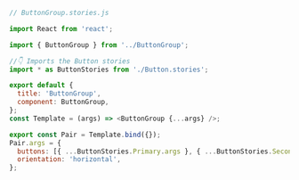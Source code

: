 ```js
// ButtonGroup.stories.js

import React from 'react';

import { ButtonGroup } from '../ButtonGroup';

//👇 Imports the Button stories
import * as ButtonStories from './Button.stories';

export default {
  title: 'ButtonGroup',
  component: ButtonGroup,
};
const Template = (args) => <ButtonGroup {...args} />;

export const Pair = Template.bind({});
Pair.args = {
  buttons: [{ ...ButtonStories.Primary.args }, { ...ButtonStories.Secondary.args }],
  orientation: 'horizontal',
};
```